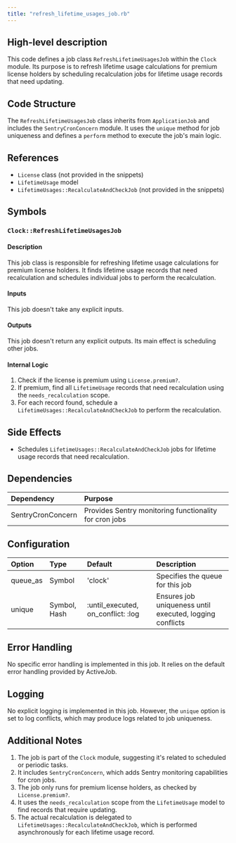 ```yaml
---
title: "refresh_lifetime_usages_job.rb"
---
```


## High-level description
This code defines a job class `RefreshLifetimeUsagesJob` within the `Clock` module. Its purpose is to refresh lifetime usage calculations for premium license holders by scheduling recalculation jobs for lifetime usage records that need updating.

## Code Structure
The `RefreshLifetimeUsagesJob` class inherits from `ApplicationJob` and includes the `SentryCronConcern` module. It uses the `unique` method for job uniqueness and defines a `perform` method to execute the job's main logic.

## References
- `License` class (not provided in the snippets)
- `LifetimeUsage` model
- `LifetimeUsages::RecalculateAndCheckJob` (not provided in the snippets)

## Symbols

### `Clock::RefreshLifetimeUsagesJob`
#### Description
This job class is responsible for refreshing lifetime usage calculations for premium license holders. It finds lifetime usage records that need recalculation and schedules individual jobs to perform the recalculation.

#### Inputs
This job doesn't take any explicit inputs.

#### Outputs
This job doesn't return any explicit outputs. Its main effect is scheduling other jobs.

#### Internal Logic
1. Check if the license is premium using `License.premium?`.
2. If premium, find all `LifetimeUsage` records that need recalculation using the `needs_recalculation` scope.
3. For each record found, schedule a `LifetimeUsages::RecalculateAndCheckJob` to perform the recalculation.

## Side Effects
- Schedules `LifetimeUsages::RecalculateAndCheckJob` jobs for lifetime usage records that need recalculation.

## Dependencies
| Dependency | Purpose |
|:-----------|:--------|
| SentryCronConcern | Provides Sentry monitoring functionality for cron jobs |

## Configuration
| Option | Type | Default | Description |
|:-------|:-----|:--------|:------------|
| queue_as | Symbol | 'clock' | Specifies the queue for this job |
| unique | Symbol, Hash | :until_executed, on_conflict: :log | Ensures job uniqueness until executed, logging conflicts |

## Error Handling
No specific error handling is implemented in this job. It relies on the default error handling provided by ActiveJob.

## Logging
No explicit logging is implemented in this job. However, the `unique` option is set to log conflicts, which may produce logs related to job uniqueness.

## Additional Notes
1. The job is part of the `Clock` module, suggesting it's related to scheduled or periodic tasks.
2. It includes `SentryCronConcern`, which adds Sentry monitoring capabilities for cron jobs.
3. The job only runs for premium license holders, as checked by `License.premium?`.
4. It uses the `needs_recalculation` scope from the `LifetimeUsage` model to find records that require updating.
5. The actual recalculation is delegated to `LifetimeUsages::RecalculateAndCheckJob`, which is performed asynchronously for each lifetime usage record.